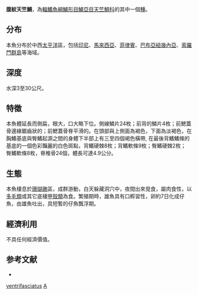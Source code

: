 {{Speciesbox
| name = 腹紋天竺鯛
| status = NE
| genus = Apogon
| species = ventrifasciatus
| authority = Allen, Kuiter & Randall, 1994
| synonyms = 
}}
'''腹紋天竺鯛'''，為[[輻鰭魚綱|輻鰭魚綱]][[鱸形目|鱸形目]][[鱸亞目|鱸亞目]][[天竺鯛科|天竺鯛科]]的其中一個[[種|種]]。

==分布==
本魚分布於中西[[太平洋|太平洋]]區，包括[[印尼|印尼]]、[[馬來西亞|馬來西亞]]、[[菲律賓|菲律賓]]、[[巴布亞紐幾內亞|巴布亞紐幾內亞]]、[[索羅門群島|索羅門群島]]等海域。

==深度==
水深3至30公尺。

==特徵==
本魚體延長而側扁，眼大，口大略下位。側線鱗片24枚；前背的鱗片4枚；前鰓蓋骨邊緣鋸齒狀的；前鰓蓋骨脊平滑的。在頭部與上側面為褐色，下面為淡褐色，在胸鰭基底與臀鰭起源之間的身體下半部上有三至四個褐色橫帶, 在最後背鰭鰭條的基底的一個色彩豔麗的白色斑點，背鰭硬棘8枚；背鰭軟條9枚；臀鰭硬棘2枚； 臀鰭軟條8枚，脊椎骨24個，體長可達4.9公分。

==生態==
本魚棲息於[[珊瑚礁|珊瑚礁]]區，成群游動，白天躲藏洞穴中，夜間出來覓食，屬肉食性，以[[多毛類|多毛類]]或其它底棲[[甲殼類|甲殼類]]為食。繁殖期時，雄魚具有口孵習性，卵約7日化成仔魚，由雄魚吐出，具短暫的仔魚飄浮期。

==經濟利用==
不具任何經濟價值。

==参考文献==
*{{FishBase_species|genus=Apogon|species=ventrifasciatus|year=2011|month=12}}
{{Taxonbar|from=Q1081047}}

[[Category:天竺鯛屬|ventrifasciatus]]
[[Category:1994年描述的鱼类|A]]